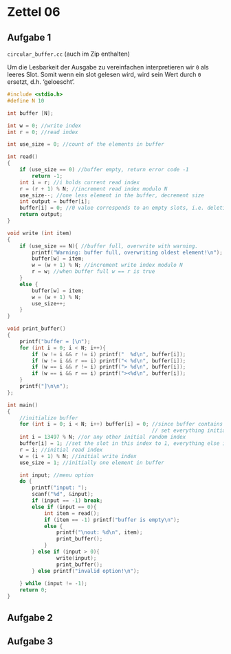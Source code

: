 # Zettel 06 {.unnumbered}


## Aufgabe 1

`circular_buffer.cc` (auch im Zip enthalten)

Um die Lesbarkeit der Ausgabe zu vereinfachen interpretieren wir `0` als leeres Slot. 
Somit wenn ein slot gelesen wird, wird sein Wert durch `0` ersetzt, d.h. 'geloescht'.

```c
#include <stdio.h>
#define N 10

int buffer [N];

int w = 0; //write index
int r = 0; //read index 

int use_size = 0; //count of the elements in buffer

int read()
{
    if (use_size == 0) //buffer empty, return error code -1
        return -1;
    int i = r; //i holds current read index 
    r = (r + 1) % N; //increment read index modulo N
    use_size--; //one less element in the buffer, decrement size
    int output = buffer[i];
    buffer[i] = 0; //0 value corresponds to an empty slots, i.e. deletion of an element
    return output;
}

void write (int item)
{
    if (use_size == N){ //buffer full, overwrite with warning. 
        printf("Warning: buffer full, overwriting oldest element!\n");
        buffer[w] = item;
        w = (w + 1) % N; //increment write index modulo N
        r = w; //when buffer full w == r is true
    } 
    else {
        buffer[w] = item;
        w = (w + 1) % N;
        use_size++;
    } 
}

void print_buffer()
{
    printf("buffer = [\n");
    for (int i = 0; i < N; i++){
        if (w != i && r != i) printf("  %d\n", buffer[i]);
        if (w != i && r == i) printf("< %d\n", buffer[i]);
        if (w == i && r != i) printf("> %d\n", buffer[i]);
        if (w == i && r == i) printf("><%d\n", buffer[i]);
    }
    printf("]\n\n");
};

int main()
{
    //initialize buffer
    for (int i = 0; i < N; i++) buffer[i] = 0; //since buffer contains only positive
                                               // set everything initially to 0 representing empty slots
    int i = 13497 % N; //or any other initial random index
    buffer[i] = 1; //set the slot in this index to 1, everything else is 0
    r = i; //initial read index 
    w = (i + 1) % N; //initial write index 
    use_size = 1; //initially one element in buffer

    int input; //menu option
    do {
        printf("input: ");
        scanf("%d", &input);
        if (input == -1) break;
        else if (input == 0){
            int item = read();
            if (item == -1) printf("buffer is empty\n");
            else {
                printf("\nout: %d\n", item);
                print_buffer();
            }
        } else if (input > 0){
                write(input);
                print_buffer();
        } else printf("invalid option!\n");
 
    } while (input != -1);
    return 0;
}
```
## Aufgabe 2

## Aufgabe 3